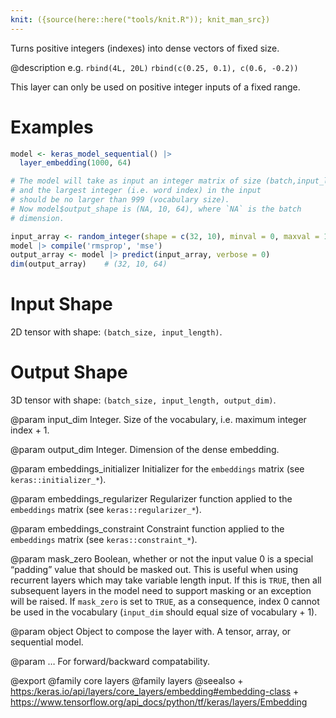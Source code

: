 ```yaml
---
knit: ({source(here::here("tools/knit.R")); knit_man_src})
---
```

Turns positive integers (indexes) into dense vectors of fixed size.

@description
e.g. `rbind(4L, 20L)` \eqn{\rightarrow}{->} `rbind(c(0.25, 0.1), c(0.6, -0.2))`

This layer can only be used on positive integer inputs of a fixed range.

# Examples
```r
model <- keras_model_sequential() |>
  layer_embedding(1000, 64)

# The model will take as input an integer matrix of size (batch,input_length),
# and the largest integer (i.e. word index) in the input
# should be no larger than 999 (vocabulary size).
# Now model$output_shape is (NA, 10, 64), where `NA` is the batch
# dimension.

input_array <- random_integer(shape = c(32, 10), minval = 0, maxval = 1000)
model |> compile('rmsprop', 'mse')
output_array <- model |> predict(input_array, verbose = 0)
dim(output_array)    # (32, 10, 64)
```

# Input Shape
2D tensor with shape: `(batch_size, input_length)`.

# Output Shape
3D tensor with shape: `(batch_size, input_length, output_dim)`.

@param input_dim
Integer. Size of the vocabulary,
i.e. maximum integer index + 1.

@param output_dim
Integer. Dimension of the dense embedding.

@param embeddings_initializer
Initializer for the `embeddings`
matrix (see `keras::initializer_*`).

@param embeddings_regularizer
Regularizer function applied to
the `embeddings` matrix (see `keras::regularizer_*`).

@param embeddings_constraint
Constraint function applied to
the `embeddings` matrix (see `keras::constraint_*`).

@param mask_zero
Boolean, whether or not the input value 0 is a special
"padding" value that should be masked out.
This is useful when using recurrent layers which
may take variable length input. If this is `TRUE`,
then all subsequent layers in the model need
to support masking or an exception will be raised.
If `mask_zero` is set to `TRUE`, as a consequence,
index 0 cannot be used in the vocabulary (`input_dim` should
equal size of vocabulary + 1).

@param object
Object to compose the layer with. A tensor, array, or sequential model.

@param ...
For forward/backward compatability.

@export
@family core layers
@family layers
@seealso
+ <https:/keras.io/api/layers/core_layers/embedding#embedding-class>
+ <https://www.tensorflow.org/api_docs/python/tf/keras/layers/Embedding>
